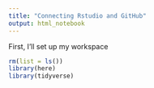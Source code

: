 ```yaml
---
title: "Connecting Rstudio and GitHub"
output: html_notebook
---
```



First, I'll set up my workspace
```r
rm(list = ls())
library(here)
library(tidyverse)
```

